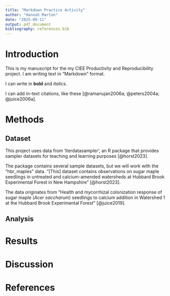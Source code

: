 ```yaml
---
title: "Markdown Practice Activity"
author: "Hannah Marton"
date: "2025-09-11"
output: pdf_document
bibliography: references.bib
---
```


# Introduction

This is my manuscript for the my CIEE Productivity and Reproducibility project. I am writing text in "Markdown" format.

I can write in **bold** and *italics*.

I can add in-text citations, like these [@ramanujan2006a; @peters2004a; @juice2006a].

# Methods

## Dataset

This project uses data from 'lterdatasampler', an R package that provides sampler datasets for teaching and learning purposes [@horst2023].

The package contains several sample datasets, but we will work with the "hbr_maples" data. "[This] dataset contains observations on sugar maple seedlings in untreated and calcium-amended watersheds at Hubbard Brook Experimental Forest in New Hampshire" [@horst2023].

The data originates from "Health and mycorrhizal colonization response of sugar maple (*Acer saccharum*) seedlings to calcium addition in Watershed 1 at the Hubbard Brook Experimental Forest" [@juice2019].

## Analysis

# Results

# Discussion

# References
